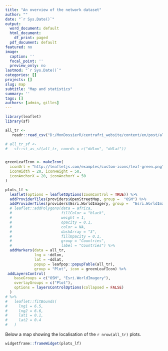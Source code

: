 ```yaml
---
title: "An overview of the network dataset"
author: ""
date: "`r Sys.Date()`"
output:
  word_document: default
  html_document:
    df_print: paged
  pdf_document: default
featured: no
image:
  caption: ''
  focal_point: ''
  preview_only: no
lastmod: "`r Sys.Date()`"
categories: []
projects: []
slug: map
subtitle: "Map and statistics"
summary: ''
tags: []
authors: [admin, gilles]
---
```



```r

library(leaflet)
library(sf)

all_tr <- 
   readr::read_csv("D:/MonDossierR/centrafri_website/content/en/post/all_ird_meta_data_website.csv")

# all_tr_sf <- 
#   sf::st_as_sf(all_tr, coords = c("ddlon", "ddlat"))


greenLeafIcon <- makeIcon(
  iconUrl = "http://leafletjs.com/examples/custom-icons/leaf-green.png",
  iconWidth = 20, iconHeight = 50,
  iconAnchorX = 20, iconAnchorY = 50
)

plots_lf <- 
  leaflet(options = leafletOptions(zoomControl = TRUE)) %>% 
  addProviderTiles(providers$OpenStreetMap, group =  "OSM") %>%
  addProviderTiles(providers$Esri.WorldImagery, group =  "Esri.WorldImagery") %>%
  # leaflet::addPolygons(data = africa, 
  #                      fillColor = "black",
  #                      weight = 1,
  #                      opacity = 0.1,
  #                      color = NA,
  #                      dashArray = "3",
  #                      fillOpacity = 0.1, 
  #                      group = "Countries",
  #                      label = "Countries") %>%
  addMarkers(data = all_tr, 
             lng = ~ddlon,
             lat = ~ddlat,
             popup = leafpop::popupTable(all_tr), 
             group = "Plot", icon = greenLeafIcon) %>% 
 addLayersControl(
    baseGroups = c("OSM", "Esri.WorldImagery"),
    overlayGroups = c("Plot"),
    options = layersControlOptions(collapsed = FALSE)
  )
# %>%
#   leaflet::fitBounds(
#     lng1 = 6.5,
#     lng2 = 6.6,
#     lat1 = 0.1,
#     lat2 = 0.4
#   )


```


Below a map showing the localisation of the ```r nrow(all_tr)``` plots.


```r

widgetframe::frameWidget(plots_lf)


```

